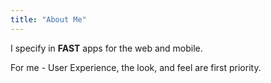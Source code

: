 ```yaml
---
title: "About Me"
---
```


I specify in **FAST** apps for the web and mobile.

For me - User Experience, the look, and feel are first priority.
